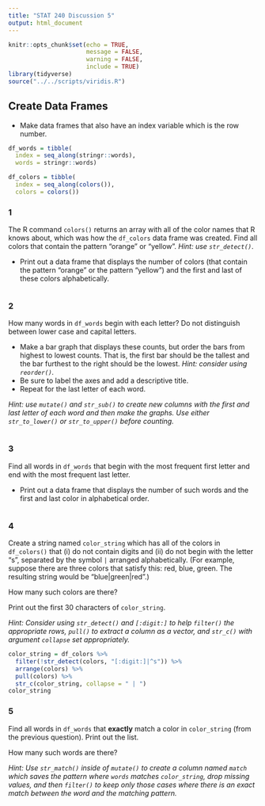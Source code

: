 ```yaml
---
title: "STAT 240 Discussion 5"
output: html_document
---
```


```r
knitr::opts_chunk$set(echo = TRUE,
                      message = FALSE,
                      warning = FALSE,
                      include = TRUE)
library(tidyverse)
source("../../scripts/viridis.R")
```

## Create Data Frames

- Make data frames that also have an index variable which is the row number.

```r
df_words = tibble(
  index = seq_along(stringr::words),
  words = stringr::words)

df_colors = tibble(
  index = seq_along(colors()),
  colors = colors())
```


### 1

The R command `colors()` returns an array with all of the color names that R knows about, which was how the `df_colors` data frame was created. Find all colors that contain the pattern "orange" or "yellow". *Hint: use `str_detect()`*. 

- Print out a data frame that displays the number of colors (that contain the pattern "orange" or the pattern "yellow") and the first and last of these colors alphabetically.

```r

  

  



```

### 2

How many words in `df_words` begin with each letter? Do not distinguish between lower case and capital letters. 

- Make a bar graph that displays these counts, but order the bars from highest to lowest counts.  That is, the first bar should be the tallest and the bar furthest to the right should be the lowest. *Hint: consider using `reorder()`.*
- Be sure to label the axes and add a descriptive title.
- Repeat for the last letter of each word. 

*Hint: use `mutate()` and `str_sub()` to create new columns with the first and last letter of each word and then make the graphs. Use either `str_to_lower()` or `str_to_upper()` before counting.*

```r

```


### 3

Find all words in `df_words` that begin with the most frequent first letter and end with the most frequent last letter. 

- Print out a data frame that displays the number of such words and the first and last color in alphabetical order. 

```r

```


### 4

Create a string named `color_string` which has all of the colors in `df_colors()` that (i) do not contain digits and (ii) do not begin with the letter "s", separated by the symbol `|` arranged alphabetically.
(For example, suppose there are three colors that satisfy this:  red, blue, green.  The resulting string would be "blue|green|red".)

How many such colors are there?

Print out the first 30 characters of `color_string`.

*Hint: Consider using `str_detect()` and `[:digit:]` to help `filter()` the appropriate rows, `pull()` to extract a column as a vector, and `str_c()` with argument `collapse` set appropriately.*

```r
color_string = df_colors %>% 
  filter(!str_detect(colors, "[:digit:]|^s")) %>%
  arrange(colors) %>% 
  pull(colors) %>% 
  str_c(color_string, collapse = " | ")
color_string
```




### 5

Find all words in `df_words` that **exactly** match a color in `color_string` (from the previous question). Print out the list.

How many such words are there?

*Hint: Use `str_match()` inside of `mutate()` to create a column named `match` which saves the pattern where `words` matches `color_string`, drop missing values, and then `filter()` to keep only those cases where there is an exact match between the word and the matching pattern.*

```r

```


